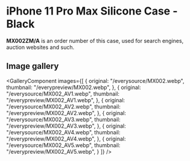 
# iPhone 11 Pro Max Silicone Case - Black

<Callout type='info' emoji='👉🏻'>**MX002ZM/A** is an order number of this case, used for search engines, auction websites and such.</Callout>

## Image gallery

<GalleryComponent
    images={[
      {
        original: "/everysource/MX002.webp",
        thumbnail: "/everypreview/MX002.webp",
      },
      {
        original: "/everysource/MX002_AV1.webp",
        thumbnail: "/everypreview/MX002_AV1.webp",
      },
      {
        original: "/everysource/MX002_AV2.webp",
        thumbnail: "/everypreview/MX002_AV2.webp",
      },
      {
        original: "/everysource/MX002_AV3.webp",
        thumbnail: "/everypreview/MX002_AV3.webp",
      },
      {
        original: "/everysource/MX002_AV4.webp",
        thumbnail: "/everypreview/MX002_AV4.webp",
      },
      {
        original: "/everysource/MX002_AV5.webp",
        thumbnail: "/everypreview/MX002_AV5.webp",
      }
    ]}
  />
